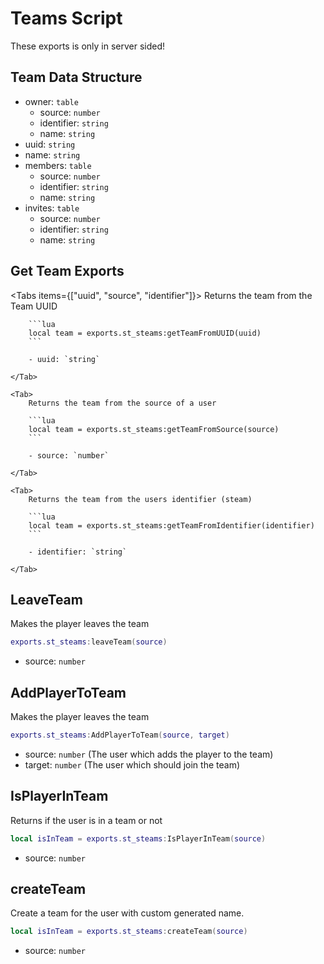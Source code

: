 
# Teams Script

<ResourceLinks link="https://shop.stausi.com/package/6528185" />

<Callout type="info">
These exports is only in server sided!
</Callout>

## Team Data Structure

- owner: `table`
    - source: `number`
    - identifier: `string`
    - name: `string`
- uuid: `string`
- name: `string`
- members: `table`
    - source: `number`
    - identifier: `string`
    - name: `string`
- invites: `table`
    - source: `number`
    - identifier: `string`
    - name: `string`

## Get Team Exports

<Tabs items={["uuid", "source", "identifier"]}>
    <Tab>
        Returns the team from the Team UUID

        ```lua
        local team = exports.st_steams:getTeamFromUUID(uuid)
        ```

        - uuid: `string`

    </Tab>

    <Tab>
        Returns the team from the source of a user

        ```lua
        local team = exports.st_steams:getTeamFromSource(source)
        ```

        - source: `number`

    </Tab>

    <Tab>
        Returns the team from the users identifier (steam)

        ```lua
        local team = exports.st_steams:getTeamFromIdentifier(identifier)
        ```

        - identifier: `string`

    </Tab>
</Tabs>

## LeaveTeam

Makes the player leaves the team

```lua
exports.st_steams:leaveTeam(source)
```

- source: `number`

## AddPlayerToTeam

Makes the player leaves the team

```lua
exports.st_steams:AddPlayerToTeam(source, target)
```

- source: `number` (The user which adds the player to the team)
- target: `number` (The user which should join the team)

## IsPlayerInTeam

Returns if the user is in a team or not

```lua
local isInTeam = exports.st_steams:IsPlayerInTeam(source)
```

- source: `number`

## createTeam

Create a team for the user with custom generated name.

```lua
local isInTeam = exports.st_steams:createTeam(source)
```

- source: `number`
